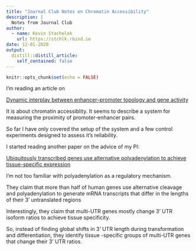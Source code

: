 ```yaml
---
title: "Journal Club Notes on Chromatin Accessibility"
description: |
  Notes from Journal Club
author:
  - name: Kevin Stachelek
    url: https://stchlk.rbind.io
date: 12-01-2020
output:
  distill::distill_article:
    self_contained: false
---
```



```r
knitr::opts_chunk$set(echo = FALSE)
```

I'm reading an article on 

[Dynamic interplay between enhancer–promoter topology and gene activity](https://doi.org/10.1038/s41588-018-0175-z)

It is about chromatin accessiblity. It seems to describe a system for measuring the proximity of promoter-enhancer pairs. 

So far I have only covered the setup of the system and a few control experiments designed to assess it's reliability.

I started reading another paper on the advice of my PI:

[Ubiquitously transcribed genes use
alternative polyadenylation to achieve
tissue-specific expression](http://www.genesdev.org/cgi/doi/10.1101/gad.229328.113)

I'm not too familiar with polyadenylation as a regulatory mechanism. 

They claim that more than half of human genes use alternative cleavage and polyadenylation to generate mRNA transcripts that differ in the lengths of their 3' untranslated regions 

Interestingly, they claim that multi-UTR genes mostly change 3' UTR isoform ratios to achieve tissue specificity. 

So, instead of finding global shifts in 3' UTR length during transformation and differentiation, they identify tissue -specific groups of multi-UTR genes that change their 3' UTR ratios. 


